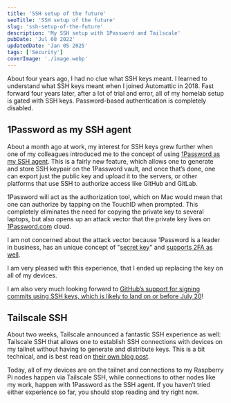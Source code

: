 ```yaml
---
title: 'SSH setup of the future'
seoTitle: 'SSH setup of the future'
slug: 'ssh-setup-of-the-future'
description: 'My SSH setup with 1Password and Tailscale'
pubDate: 'Jul 08 2022'
updatedDate: 'Jan 05 2025'
tags: ['Security']
coverImage: './image.webp'
---
```


About four years ago, I had no clue what SSH keys meant. I learned to understand what SSH keys meant when I joined Automattic in 2018. Fast forward four years later, after a lot of trial and error, all of my homelab setup is gated with SSH keys. Password-based authentication is completely disabled.

## 1Password as my SSH agent

About a month ago at work, my interest for SSH keys grew further when one of my colleagues introduced me to the concept of using [1Password as my SSH agent](https://blog.1password.com/1password-ssh-agent/). This is a fairly new feature, which allows one to generate and store SSH keypair on the 1Password vault, and once that’s done, one can export just the public key and upload it to the servers, or other platforms that use SSH to authorize access like GitHub and GitLab.

1Password will act as the authorization tool, which on Mac would mean that one can authorize by tapping on the TouchID when prompted. This completely eliminates the need for copying the private key to several laptops, but also opens up an attack vector that the private key lives on [1Password.com](http://1password.com/) cloud.

I am not concerned about the attack vector because 1Password is a leader in business, has an unique concept of "[secret key](https://support.1password.com/secret-key-security/)" and [supports 2FA as well](https://support.1password.com/two-factor-authentication/).

I am very pleased with this experience, that I ended up replacing the key on all of my devices.

I am also very much looking forward to [GitHub’s support for signing commits using SSH keys, which is likely to land on or before July 20](https://github.com/orgs/github-community/discussions/7744#discussioncomment-3095118)!

## Tailscale SSH

About two weeks, Tailscale announced a fantastic SSH experience as well: Tailscale SSH that allows one to establish SSH connections with devices on my tailnet without having to generate and distribute keys. This is a bit technical, and is best read on [their own blog post](https://tailscale.com/blog/tailscale-ssh/).

Today, all of my devices are on the tailnet and connections to my Raspberry Pi nodes happen via Tailscale SSH, while connections to other nodes like my work, happen with 1Password as the SSH agent. If you haven’t tried either experience so far, you should stop reading and try right now.
